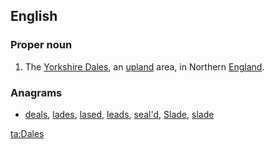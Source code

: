 {{also|dales}}
==English==
{{wikipedia|Yorkshire Dales}}

===Proper noun===
{{en-proper noun}}

# {{pluralonly}} The [[Yorkshire Dales]], an [[upland]] area, in Northern [[England]].

===Anagrams===
* [[deals#English|deals]], [[lades#English|lades]], [[lased#English|lased]], [[leads#English|leads]], [[seal'd#English|seal'd]], [[Slade#English|Slade]], [[slade#English|slade]]

[[ta:Dales]]